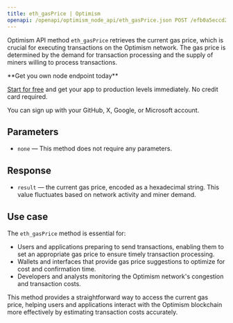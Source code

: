 ---
title: eth_gasPrice | Optimism
openapi: /openapi/optimism_node_api/eth_gasPrice.json POST /efb0a5eccd2caa5135eb54eba6f7f300
---

Optimism API method `eth_gasPrice` retrieves the current gas price, which is crucial for executing transactions on the Optimism network. The gas price is determined by the demand for transaction processing and the supply of miners willing to process transactions.

<Check>
**Get you own node endpoint today**

[Start for free](https://console.chainstack.com/) and get your app to production levels immediately. No credit card required.

You can sign up with your GitHub, X, Google, or Microsoft account.
</Check>


## Parameters

* `none` — This method does not require any parameters.

## Response

* `result` — the current gas price, encoded as a hexadecimal string. This value fluctuates based on network activity and miner demand.

## Use case

The `eth_gasPrice` method is essential for:

* Users and applications preparing to send transactions, enabling them to set an appropriate gas price to ensure timely transaction processing.
* Wallets and interfaces that provide gas price suggestions to optimize for cost and confirmation time.
* Developers and analysts monitoring the Optimism network's congestion and transaction costs.

This method provides a straightforward way to access the current gas price, helping users and applications interact with the Optimism blockchain more effectively by estimating transaction costs accurately.
